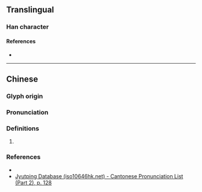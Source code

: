 {{character info/new}}
==Translingual==

===Han character===
{{Han char|rn=75|rad=木|as=07|sn=11|four=42927|canj=DUCH|ids=⿰木⿱山分}}

====References====
* {{Han ref|kx=0530.070|dkj=14868|dj=0918.060|hdz=21215.040|uh=68A4|ud=26788|bh=D5CF|bd=54735}}

----

==Chinese==
{{zh-forms}}

===Glyph origin===
{{Han etym}}

===Pronunciation===
{{zh-pron
|m=fén,fēn
|c=fan4,fan1
|oc=y
|mc=y
|cat=n
}} <!--it seems like the pronunciation is different from 棻-->

===Definitions===
{{zh-hanzi}}

# {{synonym of|zh|棻||[[aromatic]] wood}}

===References===
* {{R:twedu|C05141}}
* [http://www.iso10646hk.net/jp/document/download.jsp Jyutping Database (iso10646hk.net) - Cantonese Pronunciation List (Part 2), p. 128]